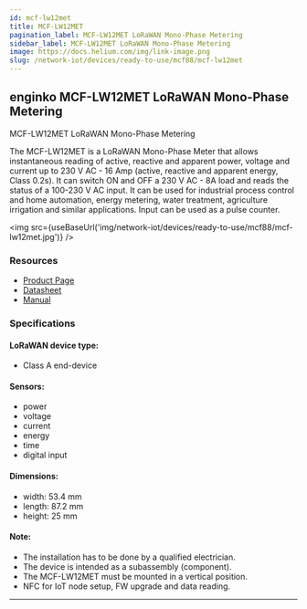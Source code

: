 ```yaml
---
id: mcf-lw12met
title: MCF-LW12MET
pagination_label: MCF-LW12MET LoRaWAN Mono-Phase Metering
sidebar_label: MCF-LW12MET LoRaWAN Mono-Phase Metering
image: https://docs.helium.com/img/link-image.png
slug: /network-iot/devices/ready-to-use/mcf88/mcf-lw12met
---
```



## enginko MCF-LW12MET LoRaWAN Mono-Phase Metering

MCF-LW12MET LoRaWAN Mono-Phase Metering

The MCF-LW12MET is a LoRaWAN Mono-Phase Meter that allows instantaneous reading of active, reactive
and apparent power, voltage and current up to 230 V AC - 16 Amp (active, reactive and apparent
energy, Class 0.2s). It can switch ON and OFF a 230 V AC - 8A load and reads the status of a 100-230
V AC input. It can be used for industrial process control and home automation, energy metering,
water treatment, agriculture irrigation and similar applications. Input can be used as a pulse
counter.

<img src={useBaseUrl('img/network-iot/devices/ready-to-use/mcf88/mcf-lw12met.jpg')} />

### Resources

- [Product Page](https://enginko.com/en/solutions/mono-phase-metering-mcf-lw12met/)
- [Datasheet](https://enginko.com/wp-content/uploads/2020/09/MCF-LW12MET.pdf)
- [Manual](https://www.enginko.com/support/doku.php?id=manual_mcf-lw12met)

### Specifications

#### LoRaWAN device type:

- Class A end-device

#### Sensors:

- power
- voltage
- current
- energy
- time
- digital input

#### Dimensions:

- width: 53.4 mm
- length: 87.2 mm
- height: 25 mm

#### Note:

- The installation has to be done by a qualified electrician.
- The device is intended as a subassembly (component).
- The MCF-LW12MET must be mounted in a vertical position.
- NFC for IoT node setup, FW upgrade and data reading.

---
